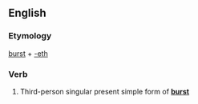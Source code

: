 ==English==

===Etymology===
[[burst]] + [[-eth]]

===Verb===
{{en-verb form}}

# {{context|archaic}} Third-person singular present simple form of '''[[burst]]'''